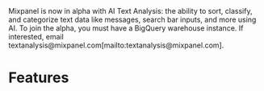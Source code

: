 
<Callout type="info">
    Mixpanel is now in alpha with AI Text Analysis: the ability to sort, classify, and categorize text data like messages, search bar inputs, and more using AI. To join the alpha, you must have a BigQuery warehouse instance. If interested, email textanalysis@mixpanel.com[mailto:textanalysis@mixpanel.com].
</Callout>

# Features

<Cards>
  <Cards.Card icon title="Alerts" href="/docs/features/alerts" />
  <Cards.Card icon title="Attribution" href="/docs/features/attribution" />
  <Cards.Card icon title="Embeds" href="/docs/features/embeds" />
  <Cards.Card icon title="Chart Customization" href="/docs/features/chart-customization" />
  <Cards.Card icon title="Custom Events" href="/docs/features/custom-events" />
  <Cards.Card icon title="Custom Properties" href="/docs/features/custom-properties" />
  <Cards.Card icon title="Saved Metrics & Behaviors" href="/docs/features/saved-metrics-and-behaviors" />
  <Cards.Card icon title="Sessions" href="/docs/features/sessions" />
  <Cards.Card icon title="Spark" href="/docs/features/spark" />
  <Cards.Card icon title="Advanced" href="/docs/features/advanced" />
</Cards>
